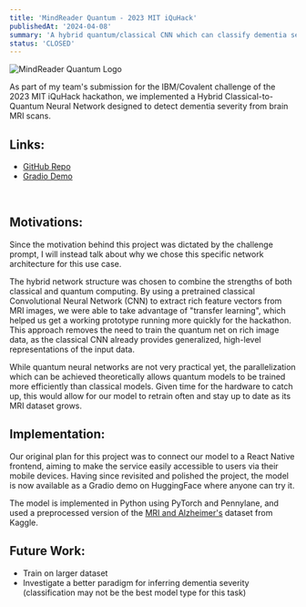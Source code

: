 ```yaml
---
title: 'MindReader Quantum - 2023 MIT iQuHack'
publishedAt: '2024-04-08'
summary: 'A hybrid quantum/classical CNN which can classify dementia severity of MRI scans.'
status: 'CLOSED'
---
```

<div className="flex justify-center space-x-4 my-8">
    <img alt="MindReader Quantum Logo" src="/images/mindreader.JPG"/>
</div>

As part of my team's submission for the IBM/Covalent challenge of the 2023 MIT iQuHack hackathon, we implemented a Hybrid Classical-to-Quantum Neural Network designed to detect dementia severity from brain MRI scans.

## Links:
<div>
    <ul id={"list"}>
        <li>
            <a href={"https://github.com/MaxHuber888/MindReader-Quantum"} className="dark:hover:text-neutral-400">GitHub
                Repo</a>
        </li>
        <li>
            <a href={"https://huggingface.co/spaces/maxhuber/MindReader-Quantum"}
               className="dark:hover:text-neutral-400">Gradio Demo</a>
        </li>
    </ul>
    <br/>
</div>

## Motivations:
Since the motivation behind this project was dictated by the challenge prompt, I will instead talk about why we chose this specific network architecture for this use case.

The hybrid network structure was chosen to combine the strengths of both classical and quantum computing. By using a pretrained classical Convolutional Neural Network (CNN) to extract rich feature vectors from MRI images, we were able to take advantage of "transfer learning", which helped us get a working prototype running more quickly for the hackathon. This approach removes the need to train the quantum net on rich image data, as the classical CNN already provides generalized, high-level representations of the input data.

While quantum neural networks are not very practical yet, the parallelization which can be achieved theoretically allows quantum models to be trained more efficiently than classical models. Given time for the hardware to catch up, this would allow for our model to retrain often and stay up to date as its MRI dataset grows.

## Implementation:
Our original plan for this project was to connect our model to a React Native frontend, aiming to make the service easily accessible to users via their mobile devices. Having since revisited and polished the project, the model is now available as a Gradio demo on HuggingFace where anyone can try it.

The model is implemented in Python using PyTorch and Pennylane, and used a preprocessed version of the <a href="https://www.kaggle.com/datasets/jboysen/mri-and-alzheimers" className="dark:hover:text-neutral-400">MRI and Alzheimer's</a> dataset from Kaggle.

## Future Work:
- Train on larger dataset
- Investigate a better paradigm for inferring dementia severity (classification may not be the best model type for this task)